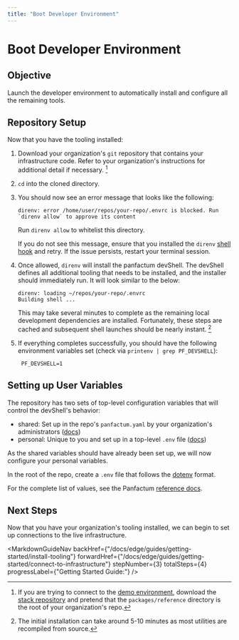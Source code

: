 ```yaml
---
title: "Boot Developer Environment"
---
```



# Boot Developer Environment

## Objective

Launch the developer environment to automatically install and configure all the remaining tools.

## Repository Setup

Now that you have the tooling installed:

1. Download your organization's `git` repository that contains your infrastructure code.
   Refer to your organization's instructions for additional detail if necessary. [^2]

   [^2]:
       If you are trying to connect to the [demo environment](/stack/demo/live), download the [stack repository](https://github.com/Panfactum/stack)
       and pretend that the `packages/reference` directory is the root of your organization's repo.

2. `cd` into the cloned directory.

3. You should now see an error message that looks like the following:

   ```shell
   direnv: error /home/user/repos/your-repo/.envrc is blocked. Run `direnv allow` to approve its content
   ```

   Run `direnv allow` to whitelist this directory.

   If you do not see this message, ensure that you installed the `direnv` [shell hook](https://direnv.net/docs/hook.html) and retry. If the issue persists, restart your terminal session.

4. Once allowed, `direnv` will install the panfactum devShell. The devShell defines all additional tooling that needs to be installed, and the installer should immediately run. It will look similar to the below:

   ```shell
   direnv: loading ~/repos/your-repo/.envrc
   Building shell ...
   ```

   This may take several minutes to complete as the remaining local development dependencies are installed. Fortunately, these steps are
   cached and subsequent shell launches should be nearly instant. [^1]

   [^1]: The initial installation can take around 5-10 minutes as most utilities are recompiled from source.

5. If everything completes successfully, you should have the following environment variables set (check via `printenv | grep PF_DEVSHELL`):

   ```dotenv
    PF_DEVSHELL=1
   ```

## Setting up User Variables

The repository has two sets of top-level configuration variables that will control the devShell's behavior:

- shared: Set up in the repo's `panfactum.yaml` by your organization's administrators ([docs](/docs/edge/reference/configuration/repo-variables))
- personal: Unique to you and set up in a top-level `.env` file ([docs](/docs/edge/reference/configuration/dotenv))

As the shared variables should have already been set up, we will now configure your personal variables.

In the root of the repo, create a `.env` file that follows the [dotenv](https://www.dotenv.org/) format.

For the complete list of values, see the Panfactum [reference docs](/docs/edge/reference/configuration/dotenv).

## Next Steps

Now that you have your organization's tooling installed, we can begin to set up connections to the live
infrastructure.

<MarkdownGuideNav
  backHref={"/docs/edge/guides/getting-started/install-tooling"}
  forwardHref={"/docs/edge/guides/getting-started/connect-to-infrastructure"}
  stepNumber={3}
  totalSteps={4}
  progressLabel={"Getting Started Guide:"}
/>
